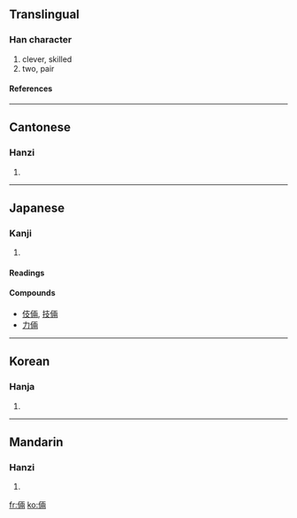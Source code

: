 {{see|俩}}

==Translingual==
===Han character===
{{Han char|rn=9|rad=人|as=08|sn=10|four=2122<sub>7</sub>|canj=人一中月 (OMLB)}}
# clever, skilled
# two, pair
====References====
{{Han ref|kx=0107.090|dkj=00751|dj=0227.190|hdz=10172.060|uh=5006|ud=20486|bh=ADC7|bd=44487}}
----
==Cantonese==
===Hanzi===
{{yue-hanzi|jyut=|y=leung5}}
# {{defn|Cantonese}}
----
==Japanese==
===Kanji===
{{ja-kanji|grade=|rs=人08}}
# {{defn|Japanese}}
====Readings====
{{ja-readings|on=[[りょう]] ([[ryō]])|kun=[[たくみ]] ([[takumi]])}}
====Compounds====
*[[伎倆]], [[技倆]]
*[[力倆]]
----
==Korean==
===Hanja===
{{ko-hanja|hangeul=량|rv=ryang|mr=ryang}}
# {{defn|Korean}}
----
==Mandarin==
===Hanzi===
{{cmn-hanzi|sim=俩|pin=[[liǎ]] ([[lia3]])|wg=lia<sup>3</sup>}}
# {{defn|Mandarin}}

[[fr:倆]]
[[ko:倆]]